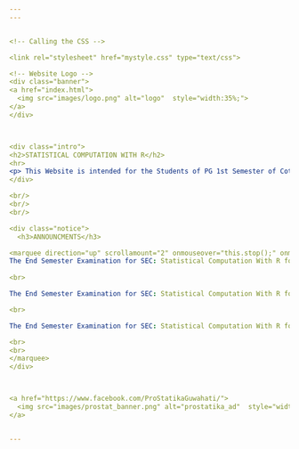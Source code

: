 ```yaml
---
---


<!-- Calling the CSS -->

<link rel="stylesheet" href="mystyle.css" type="text/css">

<!-- Website Logo -->
<div class="banner">
<a href="index.html">
  <img src="images/logo.png" alt="logo"  style="width:35%;">
</a>
</div>



<div class="intro">
<h2>STATISTICAL COMPUTATION WITH R</h2>
<hr>
<p> This Website is intended for the Students of PG 1st Semester of Cotton University. The website will provide course-materials and step-by-step tutorials for **Skill Enhancement Course: Statistical Computation with R**</p>
</div>

<br/>
<br/>
<br/>

<div class="notice">
  <h3>ANNOUNCMENTS</h3>

<marquee direction="up" scrollamount="2" onmouseover="this.stop();" onmouseout="this.start();">  
The End Semester Examination for SEC: Statistical Computation With R for the        department of Physics will be held on 07/12/2018 from 11.00AM @ Computer Cell,      Library Building
  
<br>

The End Semester Examination for SEC: Statistical Computation With R for the        department of EBWS will be held on 07/12/2018 from 1.00PM in the Department of      Statistics, MCB Building

<br>

The End Semester Examination for SEC: Statistical Computation With R for the        Department of Computer Science & IT (MCA) will be held on 10/12/2018 from           11.00AM @ Computer Cell, Library Building. Please contact your department for       details.

<br>
<br>
</marquee>
</div>



<a href="https://www.facebook.com/ProStatikaGuwahati/">
  <img src="images/prostat_banner.png" alt="prostatika_ad"  style="width:20%;">
</a>


---
```

